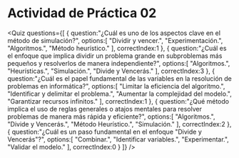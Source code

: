 # Actividad de Práctica 02

<Quiz questions={[
   {
      question:"¿Cuál es uno de los aspectos clave en el método de simulación?",
      options:[
         "Dividir y vencer.",
         "Experimentación.",
         "Algoritmos.",
         "Método heurístico."
      ],
      correctIndex:1
   },
   {
      question:"¿Cuál es el enfoque que implica dividir un problema grande en subproblemas más pequeños y resolverlos de manera independiente?",
      options:[
         "Algoritmos.",
         "Heurísticas.",
         "Simulación.",
         "Divide y Vencerás."
      ],
      correctIndex:3
   },
   {
      question:"¿Cuál es el papel fundamental de las variables en la resolución de problemas en informática?",
      options:[
         "Limitar la eficiencia del algoritmo.",
         "Identificar y delimitar el problema.",
         "Aumentar la complejidad del modelo.",
         "Garantizar recursos infinitos."
      ],
      correctIndex:1
   },
   {
      question:"¿Qué método implica el uso de reglas generales o atajos mentales para resolver problemas de manera más rápida y eficiente?",
      options:[
         "Algoritmos.",
         "Divide y Vencerás.",
         "Método Heurístico.",
         "Simulación."
      ],
      correctIndex:2
   },
   {
      question:"¿Cuál es un paso fundamental en el enfoque \"Divide y Vencerás\"?",
      options:[
         "Combinar.",
         "Identificar variables.",
         "Experimentar.",
         "Validar el modelo."
      ],
      correctIndex:0
   }
]} />